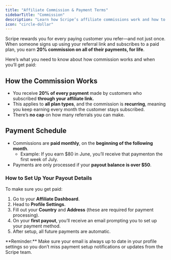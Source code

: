 ```yaml
---
title: "Affiliate Commission & Payment Terms"
sidebarTitle: "Commission"
description: "Learn how Scripe’s affiliate commissions work and how to get paid."
icon: "circle-dollar"
---
```


Scripe rewards you for every paying customer you refer—and not just once. When someone signs up using your referral link and subscribes to a paid plan, you earn **20% commission on all of their payments, for life**.

Here’s what you need to know about how commission works and when you’ll get paid:

## How the Commission Works

- You receive **20% of every payment** made by customers who subscribed **through your affiliate link.**
- This applies to **all plan types**, and the commission is **recurring**, meaning you keep earning every month the customer stays subscribed.
- There’s **no cap** on how many referrals you can make.

## Payment Schedule

- Commissions are **paid monthly**, on the **beginning of the following month**.
  - Example: If you earn \$80 in June, you’ll receive that paymenton the first week of July.
- Payments are only processed if your **payout balance is over \$50**.

### How to Set Up Your Payout Details

To make sure you get paid:

1. Go to your **Affiliate Dashboard**.
2. Head to **Profile Settings**.
3. Fill out your **Country** and **Address** (these are required for payment processing).
4. On your **first payout**, you’ll receive an email prompting you to set up your payment method.
5. After setup, all future payments are automatic.

<Note>
  **Reminder:** Make sure your email is always up to date in your profile settings so you don’t miss payment setup notifications or updates from the Scripe team.
</Note>